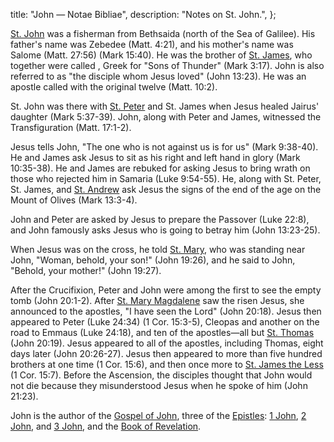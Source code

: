   title: "John — Notae Bibliae",
  description: "Notes on St. John.",
};

<Initial text="John"/>

[St. John](/glossary/names#john) was a fisherman from Bethsaida (north of the Sea of Galilee). His father's name was Zebedee (Matt. 4:21), and his mother's name was Salome (Matt. 27:56) (Mark 15:40). He was the brother of [St. James](/people/saints/apostles/james), who together were called *<Definition lang="greek" anchor="boanerges" text="Boanerges" />*, Greek for "Sons of Thunder" (Mark 3:17). John is also referred to as "the disciple whom Jesus loved" (John 13:23). He was an apostle called with the original twelve (Matt. 10:2).

St. John was there with [St. Peter](/people/saints/apostles/peter) and St. James when Jesus healed Jairus' daughter (Mark 5:37-39). John, along with Peter and James, witnessed the Transfiguration (Matt. 17:1-2).

Jesus tells John, "The one who is not against us is for us" (Mark 9:38-40). He and James ask Jesus to sit as his right and left hand in glory (Mark 10:35-38). He and James are rebuked for asking Jesus to bring wrath on those who rejected him in Samaria (Luke 9:54-55). He, along with St. Peter, St. James, and [St. Andrew](/people/saints/apostles/andrew) ask Jesus the signs of the end of the age on the Mount of Olives (Mark 13:3-4).

John and Peter are asked by Jesus to prepare the Passover (Luke 22:8), and John famously asks Jesus who is going to betray him (John 13:23-25).

When Jesus was on the cross, he told [St. Mary](/people/saints/biblical/mary), who was standing near John, "Woman, behold, your son!" (John 19:26), and he said to John, "Behold, your mother!" (John 19:27).

After the Crucifixion, Peter and John were among the first to see the empty tomb (John 20:1-2). After [St. Mary Magdalene](/people/saints/biblical/mary-magdalene) saw the risen Jesus, she announced to the apostles, "I have seen the Lord" (John 20:18). Jesus then appeared to Peter (Luke 24:34) (1 Cor. 15:3-5), Cleopas and another on the road to Emmaus (Luke 24:18), and ten of the apostles—all but [St. Thomas](/people/saints/apostles/thomas) (John 20:19). Jesus appeared to all of the apostles, including Thomas, eight days later (John 20:26-27). Jesus then appeared to more than five hundred brothers at one time (1 Cor. 15:6), and then once more to [St. James the Less](/people/saints/apostles/james-the-less) (1 Cor. 15:7). Before the Ascension, the disciples thought that John would not die because they misunderstood Jesus when he spoke of him (John 21:23).

John is the author of the [Gospel of John](/bible/new-testament/gospels/john), three of the [Epistles](/bible/new-testament/epistles): [1 John](/bible/new-testament/epistles/1-john), [2 John](/bible/new-testament/epistles/2-john), and [3 John](/bible/new-testament/epistles/3-john), and the [Book of Revelation](/bible/new-testament/revelation).

